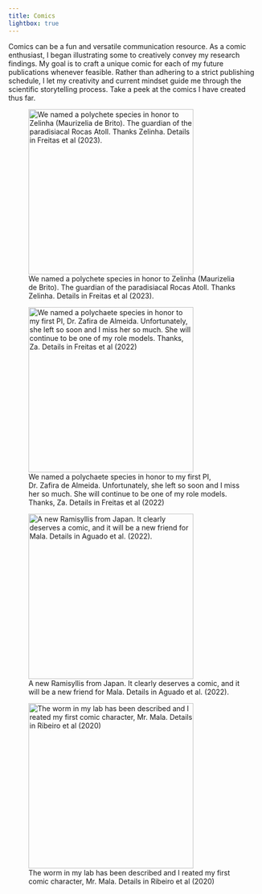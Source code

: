 ```yaml
---
title: Comics
lightbox: true
---
```


Comics can be a fun and versatile communication resource. As a comic enthusiast, I began illustrating some to creatively convey my research findings. My goal is to craft a unique comic for each of my future publications whenever feasible. Rather than adhering to a strict publishing schedule, I let my creativity and current mindset guide me through the scientific storytelling process. Take a peek at the comics I have created thus far.

::: {layout-nrow="2" layout-valign="bottom"}
![We named a polychete species in honor to Zelinha (Maurizelia de Brito). The guardian of the paradisiacal Rocas Atoll. Thanks Zelinha. Details in Freitas et al (2023).](Dzelinhae.jpg){group="my-gallery" height="328px"}

![We named a polychaete species in honor to my first PI, Dr. Zafira de Almeida. Unfortunately, she left so soon and I miss her so much. She will continue to be one of my role models. Thanks, Za. Details in Freitas et al (2022)](Kzafirae.jpg){group="my-gallery" height="328px"}

![A new Ramisyllis from Japan. It clearly deserves a comic, and it will be a new friend for Mala. Details in Aguado et al. (2022).](Ramibutts.jpg){group="my-gallery" height="328px"}

![The worm in my lab has been described and I reated my first comic character, Mr. Mala. Details in Ribeiro et al (2020)](Smalaheart.jpg){group="my-gallery" height="328px"}
:::
